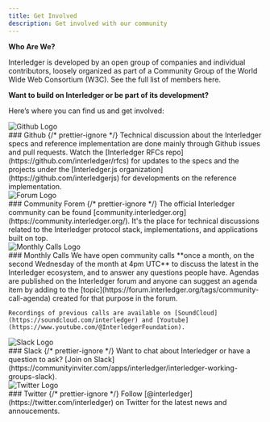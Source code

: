 ```yaml
---
title: Get Involved
description: Get involved with our community
---
```


**Who Are We?**

Interledger is developed by an open group of companies and individual contributors, loosely organized as part of a Community Group of the World Wide Web Consortium (W3C). See the full list of members here.

**Want to build on Interledger or be part of its development?**

Here’s where you can find us and get involved:

<div class="community">
  <img src="/developers/img/icon-github.svg" alt="Github Logo" />
  <div>
    ### Github
    {/* prettier-ignore */}
    Technical discussion about the Interledger specs and reference
    implementation are done mainly through Github issues and pull requests.
    Watch the [Interledger RFCs repo](https://github.com/interledger/rfcs) for
    updates to the specs and the projects under the [Interledger.js
    organization](https://github.com/interledgerjs) for developments on the
    reference implementation.
  </div>
</div>

<div class="community">
  <img src="/developers/img/icon-forum.svg" alt="Forum Logo" />
  <div>
    ### Community Forem
    {/* prettier-ignore */}
    The official Interledger community can be
    found [community.interledger.org](https://community.interledger.org/). It's
    the place for technical discussions related to the Interledger protocol
    stack, implementations, and applications built on top.
  </div>
</div>

<div class="community">
  <img src="/developers/img/icon-calls.svg" alt="Monthly Calls Logo" />
  <div>
    ### Monthly Calls
    We have open community calls **once a month, on the second Wednesday of the month at 4pm UTC** to discuss the latest in the Interledger ecosystem, and to answer any questions people have. Agendas are published on the Interledger forum and anyone can suggest an agenda item by adding to the [topic](https://forum.interledger.org/tags/community-call-agenda) created for that purpose in the forum.

    Recordings of previous calls are available on [SoundCloud](https://soundcloud.com/interledger) and [Youtube](https://www.youtube.com/@InterledgerFoundation).

  </div>
</div>

<div class="community">
  <img src="/developers/img/icon-slack.svg" alt="Slack Logo" />
  <div>
    ### Slack
    {/* prettier-ignore */}
    Want to chat about Interledger or have a question to ask? [Join on
    Slack](https://communityinviter.com/apps/interledger/interledger-working-groups-slack).
  </div>
</div>

<div class="community">
  <img src="/developers/img/icon-twitter.svg" alt="Twitter Logo" />
  <div>
    ### Twitter
    {/* prettier-ignore */}
    Follow [@interledger](https://twitter.com/interledger) on Twitter for the
    latest news and annoucements.
  </div>
</div>
